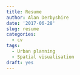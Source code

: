 ```yaml
---
title: Resume
author: Alan Derbyshire
date: '2017-06-28'
slug: resume
categories:
  - cv
tags:
  - Urban planning
  - Spatial visualisation
draft: yes
---
```


